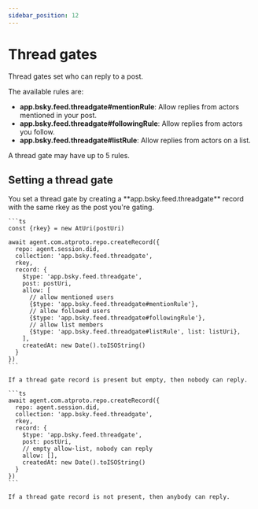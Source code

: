 ```yaml
---
sidebar_position: 12
---
```



# Thread gates

Thread gates set who can reply to a post.

The available rules are:

- **app.bsky.feed.threadgate#mentionRule**: Allow replies from actors mentioned in your post.
- **app.bsky.feed.threadgate#followingRule**: Allow replies from actors you follow.
- **app.bsky.feed.threadgate#listRule**: Allow replies from actors on a list.

A thread gate may have up to 5 rules.

## Setting a thread gate

<Tabs groupId="sdk">
  <TabItem value="ts" label="Typescript">
    You set a thread gate by creating a **app.bsky.feed.threadgate** record with the same rkey as the post you're gating.

    ```ts
    const {rkey} = new AtUri(postUri)

    await agent.com.atproto.repo.createRecord({
      repo: agent.session.did,
      collection: 'app.bsky.feed.threadgate',
      rkey,
      record: {
        $type: 'app.bsky.feed.threadgate',
        post: postUri,
        allow: [
          // allow mentioned users
          {$type: 'app.bsky.feed.threadgate#mentionRule'},
          // allow followed users
          {$type: 'app.bsky.feed.threadgate#followingRule'},
          // allow list members
          {$type: 'app.bsky.feed.threadgate#listRule', list: listUri},
        ],
        createdAt: new Date().toISOString()
      }
    })
    ```

    If a thread gate record is present but empty, then nobody can reply.

    ```ts
    await agent.com.atproto.repo.createRecord({
      repo: agent.session.did,
      collection: 'app.bsky.feed.threadgate',
      rkey,
      record: {
        $type: 'app.bsky.feed.threadgate',
        post: postUri,
        // empty allow-list, nobody can reply
        allow: [],
        createdAt: new Date().toISOString()
      }
    })
    ```

    If a thread gate record is not present, then anybody can reply.
  </TabItem>
</Tabs>